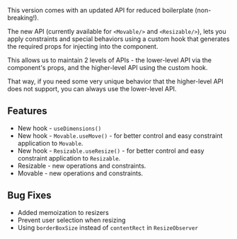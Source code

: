 This version comes with an updated API for reduced boilerplate (non-breaking!).

The new API (currently available for `<Movable/>` and `<Resizable/>`), lets you apply constraints and special
behaviors using a custom hook that generates the required props for injecting into the component.

This allows us to maintain 2 levels of APIs - the lower-level API via the component's props, and the higher-level API using the custom hook.

That way, if you need some very unique behavior that the higher-level API does not support, you can always use the lower-level API.

## Features

- New hook - `useDimensions()`
- New hook - `Movable.useMove()` - for better control and easy constraint application to `Movable`.
- New hook - `Resizable.useResize()` - for better control and easy constraint application to `Resizable`.
- Resizable - new operations and constraints.
- Movable - new operations and constraints.

## Bug Fixes

* Added memoization to resizers
* Prevent user selection when resizing
* Using `borderBoxSize` instead of `contentRect` in `ResizeObserver`
